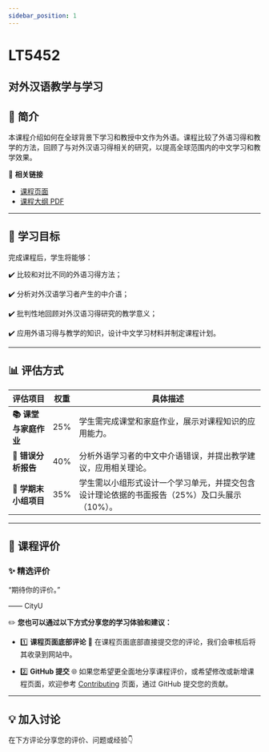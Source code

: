 ```yaml
---
sidebar_position: 1
---
```


# LT5452
## 对外汉语教学与学习

## **📘 简介**
本课程介绍如何在全球背景下学习和教授中文作为外语。课程比较了外语习得和教学的方法，回顾了与对外汉语习得相关的研究，以提高全球范围内的中文学习和教学效果。

🔗 **相关链接**
- [课程页面](https://www.cityu.edu.hk/catalogue/pg/202425/course/LT5452.htm)
- [课程大纲 PDF](https://www.cityu.edu.hk/catalogue/pg/202425/course/LT5452.pdf)

---

## **🎯 学习目标**

完成课程后，学生将能够：

✔️ 比较和对比不同的外语习得方法；

✔️ 分析对外汉语学习者产生的中介语；

✔️ 批判性地回顾对外汉语习得研究的教学意义；

✔️ 应用外语习得与教学的知识，设计中文学习材料并制定课程计划。

---

## **📊 评估方式**

| **评估项目**              | **权重** | **具体描述**                                                                                     |
|--------------------------|---------|-----------------------------------------------------------------------------------------------|
| **📚 课堂与家庭作业**       | 25%     | 学生需完成课堂和家庭作业，展示对课程知识的应用能力。                                                    |
| **📄 错误分析报告**         | 40%     | 分析外语学习者的中文中介语错误，并提出教学建议，应用相关理论。                                              |
| **📝 学期末小组项目**       | 35%     | 学生需以小组形式设计一个学习单元，并提交包含设计理论依据的书面报告（25%）及口头展示（10%）。                            |

---

## **💬 课程评价**

### ✨ **精选评价**
<div className={commentStyles.commentBox}>
    <p className={commentStyles.commentText}>
        “期待你的评价。”
    </p>
    <p className={commentStyles.commentAuthor}>—— CityU</p>
</div>

✏️ **您也可以通过以下方式分享您的学习体验和建议：**

- 1️⃣ **课程页面底部评论**
💬 在课程页面底部直接提交您的评论，我们会审核后将其收录到网站中。

- 2️⃣ **GitHub 提交**
🌐 如果您希望更全面地分享课程评价，或希望修改或新增课程页面，欢迎参考 [Contributing](/contributing) 页面，通过 GitHub 提交您的贡献。

---

## **💡 加入讨论**

在下方评论分享您的评价、问题或经验👇
<Utterances />
